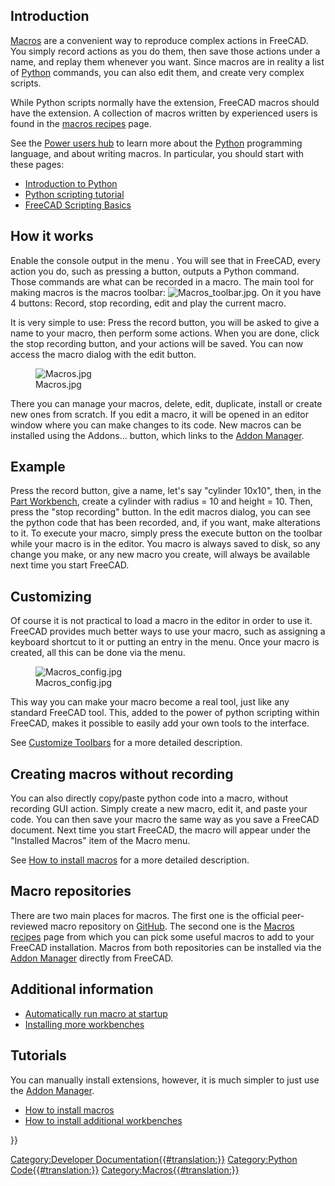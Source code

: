 <languages/>

{{Docnav
|[[Scripting_and_macros|Scripting and macros]]
|[[Scripts|Scripts]]
}}

{{TOCright}}

== Introduction ==

[[Macros|Macros]] are a convenient way to reproduce complex actions in FreeCAD. You simply record actions as you do them, then save those actions under a name, and replay them whenever you want. Since macros are in reality a list of [[Python|Python]] commands, you can also edit them, and create very complex scripts.

While Python scripts normally have the {{incode|.py}} extension, FreeCAD macros should have the {{incode|.FCMacro}} extension. A collection of macros written by experienced users is found in the [[Macros_recipes|macros recipes]] page.

See the [[Power_users_hub|Power users hub]] to learn more about the [[Python|Python]] programming language, and about writing macros. In particular, you should start with these pages:
* [[Introduction_to_Python|Introduction to Python]]
* [[Python_scripting_tutorial|Python scripting tutorial]]
* [[FreeCAD_Scripting_Basics|FreeCAD Scripting Basics]]

== How it works ==

Enable the console output in the menu {{MenuCommand|Edit → Preferences → Python → Macro → Show scripts commands in python console}}. You will see that in FreeCAD, every action you do, such as pressing a button, outputs a Python command. Those commands are what can be recorded in a macro. The main tool for making macros is the macros toolbar: [[Image:Macros_toolbar.jpg]]. On it you have 4 buttons: Record, stop recording, edit and play the current macro.

It is very simple to use: Press the record button, you will be asked to give a name to your macro, then perform some actions. When you are done, click the stop recording button, and your actions will be saved. You can now access the macro dialog with the edit button.

<div class="mw-translate-fuzzy">
[[Image:Macros.jpg]]
</div>

<div class="mw-translate-fuzzy">
There you can manage your macros, delete, edit, duplicate, install or create new ones from scratch. If you edit a macro, it will be opened in an editor window where you can make changes to its code.  New macros can be installed using the Addons... button, which links to the [[Std_AddonMgr|Addon Manager]].
</div>

== Example ==

Press the record button, give a name, let's say "cylinder 10x10", then, in the [[Part_Workbench|Part Workbench]], create a cylinder with radius = 10 and height = 10. Then, press the "stop recording" button. In the edit macros dialog, you can see the python code that has been recorded, and, if you want, make alterations to it. To execute your macro, simply press the execute button on the toolbar while your macro is in the editor. You macro is always saved to disk, so any change you make, or any new macro you create, will always be available next time you start FreeCAD.

== Customizing ==

Of course it is not practical to load a macro in the editor in order to use it. FreeCAD provides much better ways to use your macro, such as assigning a keyboard shortcut to it or putting an entry in the menu. Once your macro is created, all this can be done via the {{MenuCommand|Tools → Customize}} menu.

[[Image:Macros config.jpg]]

This way you can make your macro become a real tool, just like any standard FreeCAD tool. This, added to the power of python scripting within FreeCAD, makes it possible to easily add your own tools to the interface.

See [[Customize_Toolbars|Customize Toolbars]] for a more detailed description.

== Creating macros without recording ==

You can also directly copy/paste python code into a macro, without recording GUI action. Simply create a new macro, edit it, and paste your code. You can then save your macro the same way as you save a FreeCAD document. Next time you start FreeCAD, the macro will appear under the "Installed Macros" item of the Macro menu.

See [[How_to_install_macros|How to install macros]] for a more detailed description.

== Macro repositories ==

There are two main places for macros. The first one is the official peer-reviewed macro repository on [https://github.com/FreeCAD/FreeCAD-macros GitHub]. The second one is the [[Macros_recipes|Macros recipes]] page from which you can pick some useful macros to add to your FreeCAD installation. Macros from both repositories can be installed via the [[Std_AddonMgr|Addon Manager]] directly from FreeCAD.

== Additional information ==

* [[Macro_at_Startup|Automatically run macro at startup]]
* [[Installing_more_workbenches|Installing more workbenches]]

== Tutorials ==

You can manually install extensions, however, it is much simpler to just use the [[Std_AddonMgr|Addon Manager]].
* [[How_to_install_macros|How to install macros]]
* [[How_to_install_additional_workbenches|How to install additional workbenches]]


<div class="mw-translate-fuzzy">
{{docnav/pt|Standard Menu/pt|Introduction to Python/pt}}
</div>

{{Powerdocnavi{{#translation:}}}}
[[Category:Developer Documentation{{#translation:}}]]
[[Category:Python Code{{#translation:}}]]
[[Category:Macros{{#translation:}}]]